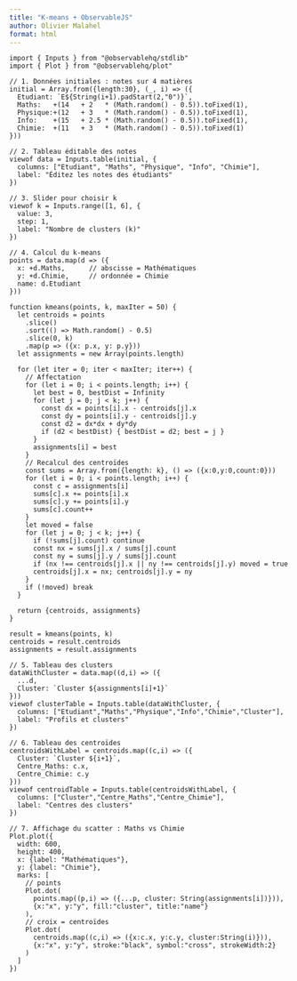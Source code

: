 ```yaml
---
title: "K-means + ObservableJS"
author: Olivier Malahel
format: html
---
```


```ojs
import { Inputs } from "@observablehq/stdlib"
import { Plot } from "@observablehq/plot"

// 1. Données initiales : notes sur 4 matières
initial = Array.from({length:30}, (_, i) => ({
  Etudiant: `E${String(i+1).padStart(2,"0")}`,
  Maths:   +(14   + 2   * (Math.random() - 0.5)).toFixed(1),
  Physique:+(12   + 3   * (Math.random() - 0.5)).toFixed(1),
  Info:    +(15   + 2.5 * (Math.random() - 0.5)).toFixed(1),
  Chimie:  +(11   + 3   * (Math.random() - 0.5)).toFixed(1)
}))

// 2. Tableau éditable des notes
viewof data = Inputs.table(initial, {
  columns: ["Etudiant", "Maths", "Physique", "Info", "Chimie"],
  label: "Éditez les notes des étudiants"
})

// 3. Slider pour choisir k
viewof k = Inputs.range([1, 6], {
  value: 3,
  step: 1,
  label: "Nombre de clusters (k)"
})

// 4. Calcul du k-means
points = data.map(d => ({
  x: +d.Maths,      // abscisse = Mathématiques
  y: +d.Chimie,     // ordonnée = Chimie
  name: d.Etudiant
}))

function kmeans(points, k, maxIter = 50) {
  let centroids = points
    .slice()
    .sort(() => Math.random() - 0.5)
    .slice(0, k)
    .map(p => ({x: p.x, y: p.y}))
  let assignments = new Array(points.length)

  for (let iter = 0; iter < maxIter; iter++) {
    // Affectation
    for (let i = 0; i < points.length; i++) {
      let best = 0, bestDist = Infinity
      for (let j = 0; j < k; j++) {
        const dx = points[i].x - centroids[j].x
        const dy = points[i].y - centroids[j].y
        const d2 = dx*dx + dy*dy
        if (d2 < bestDist) { bestDist = d2; best = j }
      }
      assignments[i] = best
    }
    // Recalcul des centroïdes
    const sums = Array.from({length: k}, () => ({x:0,y:0,count:0}))
    for (let i = 0; i < points.length; i++) {
      const c = assignments[i]
      sums[c].x += points[i].x
      sums[c].y += points[i].y
      sums[c].count++
    }
    let moved = false
    for (let j = 0; j < k; j++) {
      if (!sums[j].count) continue
      const nx = sums[j].x / sums[j].count
      const ny = sums[j].y / sums[j].count
      if (nx !== centroids[j].x || ny !== centroids[j].y) moved = true
      centroids[j].x = nx; centroids[j].y = ny
    }
    if (!moved) break
  }

  return {centroids, assignments}
}

result = kmeans(points, k)
centroids = result.centroids
assignments = result.assignments

// 5. Tableau des clusters
dataWithCluster = data.map((d,i) => ({
  ...d,
  Cluster: `Cluster ${assignments[i]+1}`
}))
viewof clusterTable = Inputs.table(dataWithCluster, {
  columns: ["Etudiant","Maths","Physique","Info","Chimie","Cluster"],
  label: "Profils et clusters"
})

// 6. Tableau des centroïdes
centroidsWithLabel = centroids.map((c,i) => ({
  Cluster: `Cluster ${i+1}`,
  Centre_Maths: c.x,
  Centre_Chimie: c.y
}))
viewof centroidTable = Inputs.table(centroidsWithLabel, {
  columns: ["Cluster","Centre_Maths","Centre_Chimie"],
  label: "Centres des clusters"
})

// 7. Affichage du scatter : Maths vs Chimie
Plot.plot({
  width: 600,
  height: 400,
  x: {label: "Mathématiques"},
  y: {label: "Chimie"},
  marks: [
    // points
    Plot.dot(
      points.map((p,i) => ({...p, cluster: String(assignments[i])})),
      {x:"x", y:"y", fill:"cluster", title:"name"}
    ),
    // croix = centroïdes
    Plot.dot(
      centroids.map((c,i) => ({x:c.x, y:c.y, cluster:String(i)})),
      {x:"x", y:"y", stroke:"black", symbol:"cross", strokeWidth:2}
    )
  ]
})
```